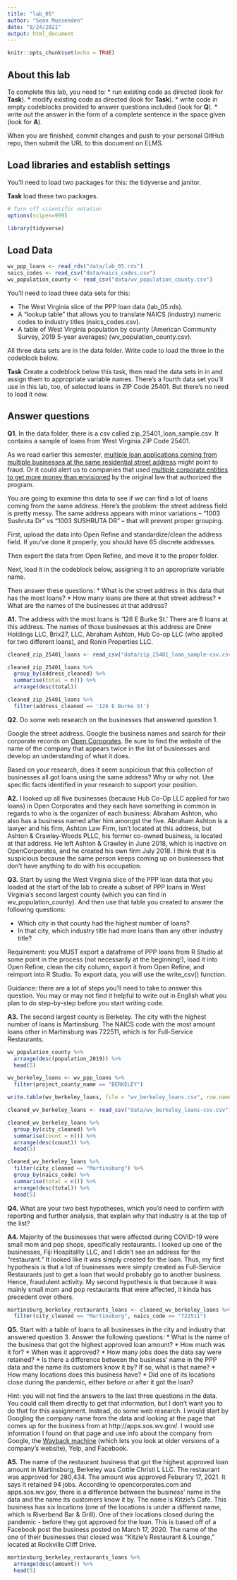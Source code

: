 ```yaml
---
title: "lab_05"
author: "Sean Mussenden"
date: "8/24/2021"
output: html_document
---
```


```r
knitr::opts_chunk$set(echo = TRUE)
```

## About this lab

To complete this lab, you need to:
* run existing code as directed (look for **Task**).
* modify existing code as directed (look for **Task**).
* write code in empty codeblocks provided to answer questions included (look for **Q**).
* write out the answer in the form of a complete sentence in the space given (look for **A**).

When you are finished, commit changes and push to your personal GitHub repo, then submit the URL to this document on ELMS.

## Load libraries and establish settings

You'll need to load two packages for this: the tidyverse and janitor.

**Task** load these two packages.

```r
# Turn off scientific notation
options(scipen=999)

library(tidyverse)

```

## Load Data
```r
wv_ppp_loans <- read_rds("data/lab_05.rds")
naics_codes <- read_csv("data/naics_codes.csv")
wv_population_county <- read_csv("data/wv_population_county.csv")
``` 
You'll need to load three data sets for this:

* The West Virginia slice of the PPP loan data (lab_05.rds).
* A "lookup table" that allows you to translate NAICS (industry) numeric codes to industry titles (naics_codes.csv).
* A table of West Virginia population by county (American Community Survey, 2019 5-year averages) (wv_population_county.csv).

All three data sets are in the data folder.  Write code to load the three in the codeblock below.

**Task** Create a codeblock below this task, then read the data sets in in and assign them to appropriate variable names. There's a fourth data set you'll use in this lab, too, of selected loans in ZIP Code 25401. But there's no need to load it now.

## Answer questions

**Q1.** In the data folder, there is a csv called zip_25401_loan_sample.csv.  It contains a sample of loans from West Virginia ZIP Code 25401. 

As we read earlier this semester, [multiple loan applications coming from multiple businesses at the same residential street address](https://www.nytimes.com/2021/08/17/business/ppp-fraud-covid.html) might point to fraud. Or it could alert us to companies that used [multiple corporate entities to get more money than envisioned](https://www.propublica.org/article/different-names-same-address-how-big-businesses-got-government-loans-meant-for-small-businesses) by the original law that authorized the program.   

You are going to examine this data to see if we can find a lot of loans coming from the same address.  Here's the problem: the street address field is pretty messy.  The same address appears with minor variations --  "1003 Sushruta Dr" vs "1003 SUSHRUTA DR" -- that will prevent proper grouping. 

First, upload the data into Open Refine and standardize/clean the address field. If you've done it properly, you should have 65 discrete addresses. 

Then export the data from Open Refine, and move it to the proper folder. 

Next, load it in the codeblock below, assigning it to an appropriate variable name. 

Then answer these questions:
* What is the street address in this data that has the most loans?
* How many loans are there at that street address?
* What are the names of the businesses at that address?

**A1.** The address with the most loans is '126 E Burke St.' There are 6 loans at this address. The names of those businesses at this address are Drew Holdings LLC, Brix27, LLC, Abraham Ashton, Hub Co-op LLC (who applied for two different loans), and Ronin Properties LLC.  

```r
cleaned_zip_25401_loans <- read_csv("data/zip_25401_loan_sample-csv.csv")

cleaned_zip_25401_loans %>% 
  group_by(address_cleaned) %>% 
  summarise(total = n()) %>% 
  arrange(desc(total))

cleaned_zip_25401_loans %>% 
  filter(address_cleaned == '126 E Burke St')
```

**Q2.** Do some web research on the businesses that answered question 1.  

Google the street address.  Google the business names and search for their corporate records on [Open Corporates](https://opencorporates.com/). Be sure to find the website of the name of the company that appears twice in the list of businesses and develop an understanding of what it does. 

Based on your research, does it seem suspicious that this collection of businesses all got loans using the same address? Why or why not. Use specific facts identified in your research to support your position. 

**A2.**
I looked up all five businesses (because Hub Co-Op LLC applied for two loans) in Open Corporates and they each have something in common in regards to who is the organizer of each business: Abraham Ashton, who also has a business named after him amongst the five. Abraham Ashton is a lawyer and his firm,  Ashton Law Firm, isn't located at this address, but Ashton & Crawley-Woods PLLC, his former co-owned business, is located at that address. He left Ashton & Crawley in June 2018, which is inactive on OpenCorporates, and he created his own firm July 2018. I think that it is suspicious because the same person keeps coming up on businesses that don't have anything to do with his occupation.    

**Q3.** Start by using the West Virginia slice of the PPP loan data that you loaded at the start of the lab to create a subset of PPP loans in West Virginia's second largest county (which you can find in wv_population_county). And then use that table you created to answer the following questions:

* Which city in that county had the highest number of loans? 
* In that city, which industry title had more loans than any other industry title? 

Requirement: you MUST export a dataframe of PPP loans from R Studio at some point in the process (not necessarily at the beginning!), load it into Open Refine, clean the city column, export it from Open Refine, and reimport into R Studio. To export data, you will use the write_csv() function.

Guidance: there are a lot of steps you'll need to take to answer this question. You may or may not find it helpful to write out in English what you plan to do step-by-step before you start writing code.   

**A3.** The second largest county is Berkeley. The city with the highest number of loans is Martinsburg. The NAICS code with the most amount loans other in Martinsburg was 722511, which is for Full-Service Restaurants. 

```r

wv_population_county %>% 
  arrange(desc(population_2019)) %>% 
  head(5)

wv_berkeley_loans <- wv_ppp_loans %>%
  filter(project_county_name == "BERKELEY")

write.table(wv_berkeley_loans, file = "wv_berkeley_loans.csv", row.names = FALSE, sep = ",") 

cleaned_wv_berkeley_loans <- read_csv("data/wv_berkeley_loans-csv.csv")

cleaned_wv_berkeley_loans %>% 
  group_by(city_cleaned) %>% 
  summarise(count = n()) %>% 
  arrange(desc(count)) %>% 
  head(5)

cleaned_wv_berkeley_loans %>% 
  filter(city_cleaned == "Martinsburg") %>% 
  group_by(naics_code) %>% 
  summarise(total = n()) %>% 
  arrange(desc(total)) %>% 
  head(5)
```

**Q4.** What are your two best hypotheses, which you'd need to confirm with reporting and further analysis, that explain why that industry is at the top of the list?

**A4.** Majority of the businesses that were affected during COVID-19 were small mom and pop shops, specifically restaurants. I looked up one of the businesses, Fiji Hospitality LLC, and I didn't see an address for the "restaurant." It looked like it was simply created for the loan. Thus, my first hypothesis is that a lot of businesses were simply created as Full-Service Restaurants just to get a loan that would probably go to another business. Hence, fraudulent activity. My second hypothesis is that because it was mainly small mom and pop restaurants that were affected, it kinda has precedent over others.
```r
martinsburg_berkeley_restaurants_loans <- cleaned_wv_berkeley_loans %>% 
  filter(city_cleaned == "Martinsburg", naics_code == "722511")
```

**Q5.** Start with a table of loans to all businesses in the city and industry that answered question 3. Answer the following questions:
* What is the name of the business that got the highest approved loan amount? 
* How much was it for?
* When was it approved?
* How many jobs does the data say were retained?
* Is there a difference between the business' name in the PPP data and the name its customers know it by? If so, what is that name?
* How many locations does this business have? 
* Did one of its locations close during the pandemic, either before or after it got the loan?

Hint: you will not find the answers to the last three questions in the data.  You could call them directly to get that information, but I don't want you to do that for this assignment.  Instead, do some web research. I would start by Googling the company name from the data and looking at the page that comes up for the business from at http://apps.sos.wv.gov/. I would use information I found on that page and use info about the company from Google, the [Wayback machine](https://archive.org/web/) (which lets you look at older versions of a company's website), Yelp, and Facebook. 

**A5.** The name of the restaurant business that got the highest approved loan amount in Martinsburg, Berkeley was Cottle Christi L LLC. 
The restaurant was approved for 280,434.
The amount was approved Feburary 17, 2021.
It says it retained 94 jobs. 
According to opencorporates.com and apps.sos.wv.gov, there is a difference between the business' name in the data and the name its customers know it by. The name is Kitzie's Cafe. 
This business has six locations (one of the locations is under a different name, which is Riverbend Bar & Grill).
One of their locations closed during the pandemic - before they got approved for the loan. This is based off of a Facebook post the business posted on March 17, 2020. The name of the one of their businesses that closed was "Kitzie's Restaurant & Lounge," located at Rockville Cliff Drive.  

```r
martinsburg_berkeley_restaurants_loans %>% 
  arrange(desc(amount)) %>% 
  head(5)
```
